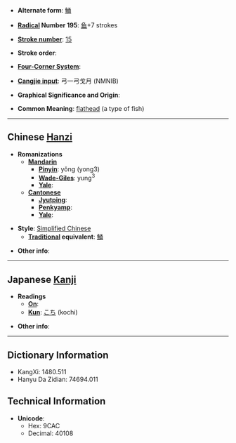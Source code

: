 * '''Alternate form''': [[鯒]]

* '''[[Wiktionary:Chinese radical index| Radical]] Number 195''': [[Wiktionary:Chinese radical index 鱼|鱼]]+7 strokes

* '''[[Wiktionary:Chinese total strokes index|Stroke number]]''': [[Wiktionary:Chinese total strokes index 15|15]]

* '''Stroke order''': 

* '''[[Wiktionary:Chinese four corner index|Four-Corner System]]''': 

* '''[[Wiktionary:Chinese Cangjie index|Cangjie input]]''': 弓一弓戈月 (NMNIB)

* '''Graphical Significance and Origin''': 

* '''Common Meaning''': [[flathead]] (a type of fish)

----

== Chinese [[Hanzi]] ==

* '''Romanizations'''
** '''[[Mandarin]]'''
*** '''[[Pinyin]]''': yǒng (yong3)
*** '''[[Wade-Giles]]''': yung<sup>3</sup>
*** '''[[Yale]]''': 
** '''[[Cantonese]]'''
*** '''[[Jyutping]]''':
*** '''[[Penkyamp]]''': 
*** '''[[Yale]]''': 

* '''Style''': [[Simplified Chinese]] 
** '''[[Traditional Chinese|Traditional]] equivalent''': [[鯒]]

* '''Other info''': 

----

== Japanese [[Kanji]] ==

* '''Readings'''
** '''[[On]]''': 
** '''[[Kun]]''': [[こち]] (kochi)

* '''Other info''':  

----

== Dictionary Information ==

* KangXi: 1480.511
* Hanyu Da Zidian: 74694.011

== Technical Information ==

* '''Unicode''':
** Hex: 9CAC
** Decimal: 40108